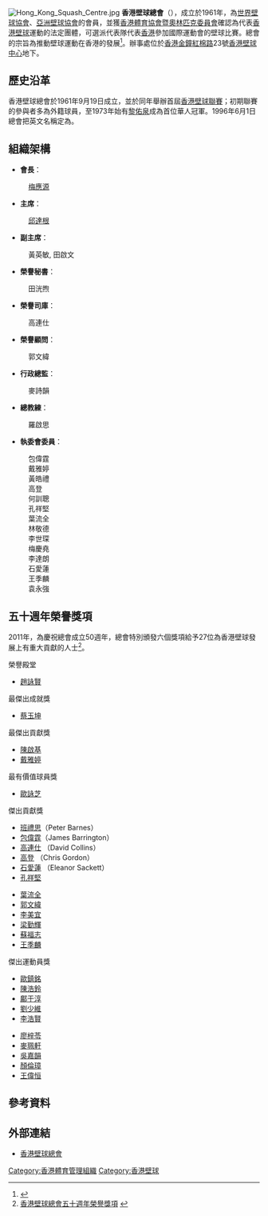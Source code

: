 {{Infobox_Company
|company_name_en  = Hong Kong Squash
|company_name     = 香港壁球總會
|company_logo     = 
|foundation       = 1961年
|location         = {{HK}}[[金鐘|金鐘]][[香港壁球中心|香港壁球中心]]
|key_people       = 主席：[[梅應源|梅應源]]
|industry         = 
|products         = 
|homepage         = http://www.hksquash.org.hk/
}}
[[File:Hong_Kong_Squash_Centre.jpg|thumb]]
'''香港壁球總會'''（{{lang|en|'''Hong Kong Squash'''，簡稱：'''HKS'''}}），成立於1961年，為[[世界壁球協會|世界壁球協會]]、[[亞洲壁球協會|亞洲壁球協會]]的會員，並獲[[中國香港體育協會暨奧林匹克委員會|香港體育協會暨奧林匹克委員會]]確認為代表[[香港|香港]][[壁球|壁球]]運動的法定團體，可選派代表隊代表[[香港|香港]]參加國際運動會的壁球比賽。總會的宗旨為推動壁球運動在香港的發展<ref>{{cite web|title=本會目標|url=http://www.hksquash.org.hk/mission_c.html|accessdate=2011-11-22|deadurl=yes|archiveurl=https://web.archive.org/web/20111113050243/http://www.hksquash.org.hk/mission_c.html|archivedate=2011-11-13}}</ref>。辦事處位於[[香港|香港]][[金鐘|金鐘]][[紅棉路|紅棉路]]23號[[香港壁球中心|香港壁球中心]]地下。

== 歷史沿革 ==
香港壁球總會於1961年9月19日成立，並於同年舉辦首屆[[香港壁球聯賽|香港壁球聯賽]]；初期聯賽的參與者多為外籍球員，至1973年始有[[黎佑泉|黎佑泉]]成為首位華人冠軍。1996年6月1日總會把英文名稱定為{{lang|en|Hong Kong Squash}}。

==組織架構==
{{col-begin|width=60%}}
{{col-2}}
*'''會長'''：
:[[梅應源|梅應源]]

*'''主席'''：
:[[邱達根|邱達根]]

*'''副主席'''：
:黃英敏, 田啟文

*'''榮譽秘書'''：
:田洸煦

*'''榮譽司庫'''：
:高連仕

*'''榮譽顧問'''：
:郭文緯

*'''行政總監'''：
:麥詩韻

*'''總教練'''：
:羅啟思
{{col-2}} 
*'''執委會委員'''：
:包偉霆
:戴雅婷
:黃皓禮
:高登
:何訓聰
:孔祥堅
:葉流全
:林敬德
:李世琛
:梅慶堯
:李達朗
:石愛蓮
:王季麟
:袁永強
{{col-end}}

==五十週年榮譽獎項==
2011年，為慶祝總會成立50週年，總會特別頒發六個獎項給予27位為香港壁球發展上有重大貢獻的人士<ref>[http://www.hksquash.org.hk/pdf/Awardees_list.pdf 香港壁球總會五十週年榮譽獎項] {{webarchive|url=https://web.archive.org/web/20131215052156/http://www.hksquash.org.hk/pdf/Awardees_list.pdf |date=2013-12-15 }}</ref>。
;榮譽殿堂
*[[趙詠賢|趙詠賢]]

;最傑出成就獎
*[[蔡玉坤|蔡玉坤]]

;最傑出貢獻獎
*[[陳啟基|陳啟基]]
*[[戴雅婷|戴雅婷]]

;最有價值球員獎
*[[歐詠芝|歐詠芝]]

;傑出貢獻獎
{{col-begin|width=80%}}
{{col-2}}
*[[班禮思|班禮思]]（Peter Barnes）
*[[包偉霆|包偉霆]]（James Barrington）
*[[高連仕|高連仕]] （David Collins）
*[[高登|高登]] （Chris Gordon）
*[[石愛蓮|石愛蓮]] （Eleanor Sackett） 
*[[孔祥堅|孔祥堅]]
{{col-2}}
*[[葉流全|葉流全]]
*[[郭文緯|郭文緯]]
*[[李美宜|李美宜]]
*[[梁勤輝|梁勤輝]]
*[[蘇福志|蘇福志]]
*[[王季麟|王季麟]]
{{col-end}}

;傑出運動員獎
{{col-begin|width=80%}}
{{col-2}}
*[[歐鎮銘|歐鎮銘]]
*[[陳浩鈴|陳浩鈴]]
*[[鄺于淳|鄺于淳]]
*[[劉少維|劉少維]]
*[[李浩賢|李浩賢]]
{{col-2}}
*[[廖梓苓|廖梓苓]]
*[[麥珮軒|麥珮軒]]
*[[吳嘉韻|吳嘉韻]]
*[[顏倫璋|顏倫璋]]
*[[王偉恒|王偉恒]]
{{col-end}}

==參考資料==
{{reflist}}

{{香港體育總會}}

==外部連結==
*[http://www.hksquash.org.hk/ 香港壁球總會] {{Wayback|url=http://www.hksquash.org.hk/ |date=20111122065229 }}

[[Category:香港體育管理組織|Category:香港體育管理組織]]
[[Category:香港壁球|Category:香港壁球]]